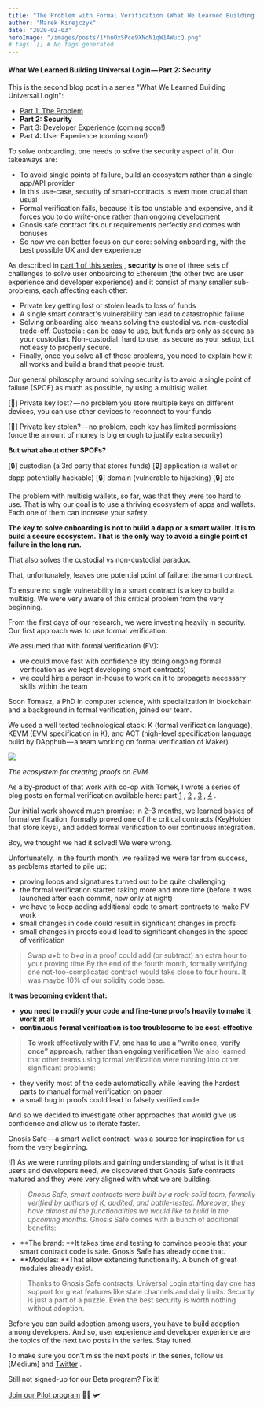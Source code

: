 ```yaml
---
title: "The Problem with Formal Verification (What We Learned Building Universal Login — Part 2: Security)"
author: "Marek Kirejczyk"
date: "2020-02-03"
heroImage: "/images/posts/1*hnOxSPce9XNdN1qW1AWucQ.png"
# tags: [] # No tags generated
---
```


#### What We Learned Building Universal Login — Part 2: Security
This is the second blog post in a series "What We Learned Building Universal Login":

- [Part 1: The Problem](https://medium.com/universal-ethereum/what-we-learned-building-universal-login-part-1-the-problem-6098d600e127)
- **Part 2: Security**
- Part 3: Developer Experience (coming soon!)
- Part 4: User Experience (coming soon!)

To solve onboarding, one needs to solve the security aspect of it. Our takeaways are:

- To avoid single points of failure, build an ecosystem rather than a single app/API provider
- In this use-case, security of smart-contracts is even more crucial than usual
- Formal verification fails, because it is too unstable and expensive, and it forces you to do write-once rather than ongoing development
- Gnosis safe contract fits our requirements perfectly and comes with bonuses
- So now we can better focus on our core: solving onboarding, with the best possible UX and dev experience

As described in [part 1 of this series](https://medium.com/universal-ethereum/what-we-learned-building-universal-login-part-1-the-problem-6098d600e127) , **security** is one of three sets of challenges to solve user onboarding to Ethereum (the other two are user experience and developer experience) and it consist of many smaller sub-problems, each affecting each other:

- Private key getting lost or stolen leads to loss of funds
- A single smart contract's vulnerability can lead to catastrophic failure
- Solving onboarding also means solving the custodial vs. non-custodial trade-off. Custodial: can be easy to use, but funds are only as secure as your custodian. Non-custodial: hard to use, as secure as your setup, but not easy to properly secure.
- Finally, once you solve all of those problems, you need to explain how it all works and build a brand that people trust.

Our general philosophy around solving security is to avoid a single point of failure (SPOF) as much as possible, by using a multisig wallet.

[🔑]
Private key lost? — no problem you store multiple keys on different devices, you can use other devices to reconnect to your funds

[🔑]
Private key stolen? — no problem, each key has limited permissions (once the amount of money is big enough to justify extra security)

**But what about other SPOFs?**

[🔒]
custodian (a 3rd party that stores funds)
 [🔒]
application (a wallet or dapp potentially hackable)
 [🔒]
domain (vulnerable to hijacking)
 [🔒]
etc

The problem with multisig wallets, so far, was that they were too hard to use. That is why our goal is to use a thriving ecosystem of apps and wallets. Each one of them can increase your safety.

**The key to solve onboarding is not to build a dapp or a smart wallet. It is to build a secure ecosystem. That is the only way to avoid a single point of failure in the long run.**

That also solves the custodial vs non-custodial paradox.

That, unfortunately, leaves one potential point of failure: the smart contract.

To ensure no single vulnerability in a smart contract is a key to build a multisig. We were very aware of this critical problem from the very beginning.

From the first days of our research, we were investing heavily in security. Our first approach was to use formal verification.

We assumed that with formal verification (FV):

- we could move fast with confidence (by doing ongoing formal verification as we kept developing smart contracts)
- we could hire a person in-house to work on it to propagate necessary skills within the team

Soon Tomasz, a PhD in computer science, with specialization in blockchain and a background in formal verification, joined our team.

We used a well tested technological stack: K (formal verification language), KEVM (EVM specification in K), and ACT (high-level specification language build by DApphub — a team working on formal verification of Maker).

![](/images/posts/0*x4jKDeFCNNQNbeL3.png)

*The ecosystem for creating proofs on EVM*

As a by-product of that work with co-op with Tomek, I wrote a series of blog posts on formal verification available here: part [1](https://medium.com/ethworks/formal-verification-for-n00bs-part-1-b4781db2a383) , [2](https://medium.com/ethworks/formal-verification-for-n00bs-part-2-proving-the-correctness-of-a-token-74085f5cd6c1) , [3](https://medium.com/ethworks/formal-verification-for-n00bs-part-3-an-attempt-to-prevent-classic-hack-with-klab-8e8d13318086) , [4](https://medium.com/ethworks/formal-verification-for-n00bs-part-4-understanding-k-language-6069c20cfd47) .

Our initial work showed much promise: in 2–3 months, we learned basics of formal verification, formally proved one of the critical contracts (KeyHolder that store keys), and added formal verification to our continuous integration.

Boy, we thought we had it solved! We were wrong.

Unfortunately, in the fourth month, we realized we were far from success, as problems started to pile up:

- proving loops and signatures turned out to be quite challenging
- the formal verification started taking more and more time (before it was launched after each commit, now only at night)
- we have to keep adding additional code to smart-contracts to make FV work
- small changes in code could result in significant changes in proofs
- small changes in proofs could lead to significant changes in the speed of verification

> Swap *a+b* to *b+a* in a proof could add (or subtract) an extra hour to your proving time
By the end of the fourth month, formally verifying one not-too-complicated contract would take close to four hours. It was maybe 10% of our solidity code base.

**It was becoming evident that:**

- **you need to modify your code and fine-tune proofs heavily to make it work at all**
- **continuous formal verification is too troublesome to be cost-effective**

> **To work effectively with FV, one has to use a "write once, verify once" approach, rather than ongoing verification**
We also learned that other teams using formal verification were running into other significant problems:

- they verify most of the code automatically while leaving the hardest parts to manual formal verification on paper
- a small bug in proofs could lead to falsely verified code

And so we decided to investigate other approaches that would give us confidence and allow us to iterate faster.

Gnosis Safe — a smart wallet contract- was a source for inspiration for us from the very beginning.

![]
As we were running pilots and gaining understanding of what is it that users and developers need, we discovered that Gnosis Safe contracts matured and they were very aligned with what we are building.

> *Gnosis Safe, smart contracts were built by a rock-solid team, formally verified by authors of K, audited, and battle-tested. Moreover, they have almost all the functionalities we would like to build in the upcoming months.*
Gnosis Safe comes with a bunch of additional benefits:

- **The brand: **It takes time and testing to convince people that your smart contract code is safe. Gnosis Safe has already done that.
- **Modules: **That allow extending functionality. A bunch of great modules already exist.

> Thanks to Gnosis Safe contracts, Universal Login starting day one has support for great features like state channels and daily limits.
Security is just a part of a puzzle. Even the best security is worth nothing without adoption.

Before you can build adoption among users, you have to build adoption among developers. And so, user experience and developer experience are the topics of the next two posts in the series. Stay tuned.

To make sure you don't miss the next posts in the series, follow us [Medium]
and [Twitter](https://twitter.com/unilogin) .

Still not signed-up for our Beta program? Fix it!

[Join our Pilot program](http://tiny.cc/unilogin) 👮🏽 🛩